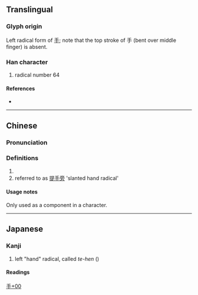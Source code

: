 {{also|才|孑|犭}}
{{character info/new}}
==Translingual==
{{stroke order|type=animate}}

===Glyph origin===
Left radical form of [[手]]; note that the top stroke of 手 (bent over middle finger) is absent.

===Han character===
{{Han char|rn=64|rad=手|as=00|sn=3|var=1|four=|canj=DM,XXXDM|ids=⿻𬺰㇀}}

# radical number 64

====References====
* {{Han ref|kx=0416.291|dkj=11770|dj=0763.020|hdz=31824.011|uh=624C|ud=25164}}

----
==Chinese==
{{zh-forms}}

===Pronunciation===
{{zh-pron
|m=tíshǒupáng,shǒu
|cat=
}}

===Definitions===
{{zh-hanzi}}

# {{n-g|radical form of {{l|zh|手}}.}}
# referred to as [[提手旁]] 'slanted hand radical'

====Usage notes====
Only used as a component in a character.

----


==Japanese==

===Kanji===
{{ja-kanji|grade=r|rs=手00}}
# left "hand" radical, called ''te-hen'' ({{ja-l|手偏}})

====Readings====
{{ja-readings
|goon=しゅ<しゆ
|kanon=しゅう<しう
|kanyoon=ず
|kun=てへん-
}}

[[Category:Japanese-only CJKV Characters|手+00]]
[[Category:CJKV radicals| ]]